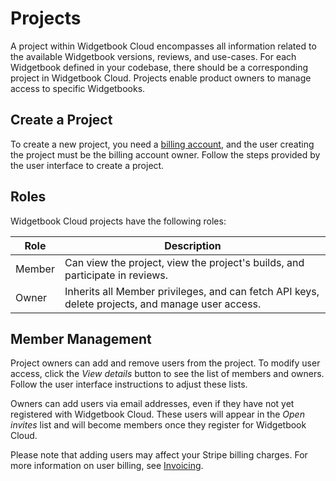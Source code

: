 # Projects

A project within Widgetbook Cloud encompasses all information related to the available Widgetbook versions, reviews, and use-cases. For each Widgetbook defined in your codebase, there should be a corresponding project in Widgetbook Cloud. Projects enable product owners to manage access to specific Widgetbooks.

## Create a Project

To create a new project, you need a [billing account](/widgetbook-cloud/billing/#create-a-billing-account), and the user creating the project must be the billing account owner. Follow the steps provided by the user interface to create a project.

## Roles

Widgetbook Cloud projects have the following roles:

| Role   | Description                                                                                      |
| ------ | ------------------------------------------------------------------------------------------------ |
| Member | Can view the project, view the project's builds, and participate in reviews.                     |
| Owner  | Inherits all Member privileges, and can fetch API keys, delete projects, and manage user access. |

## Member Management

Project owners can add and remove users from the project. To modify user access, click the _View details_ button to see the list of members and owners. Follow the user interface instructions to adjust these lists.

Owners can add users via email addresses, even if they have not yet registered with Widgetbook Cloud. These users will appear in the _Open invites_ list and will become members once they register for Widgetbook Cloud.

Please note that adding users may affect your Stripe billing charges. For more information on user billing, see [Invoicing](/widgetbook-cloud/billing/#Invoicing).
